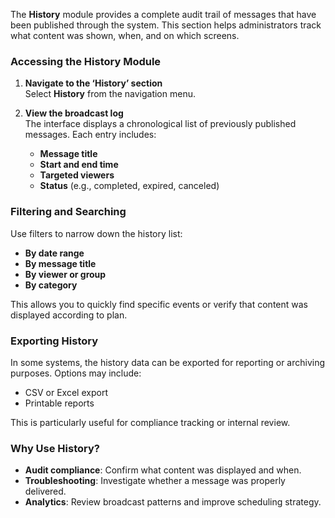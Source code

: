 The **History** module provides a complete audit trail of messages that have been published through the system. This section helps administrators track what content was shown, when, and on which screens.

### Accessing the History Module

1. **Navigate to the ‘History’ section**  
   Select **History** from the navigation menu.

2. **View the broadcast log**  
   The interface displays a chronological list of previously published messages. Each entry includes:
   - **Message title**
   - **Start and end time**
   - **Targeted viewers**
   - **Status** (e.g., completed, expired, canceled)

### Filtering and Searching

Use filters to narrow down the history list:
- **By date range**
- **By message title**
- **By viewer or group**
- **By category**

This allows you to quickly find specific events or verify that content was displayed according to plan.

### Exporting History

In some systems, the history data can be exported for reporting or archiving purposes. Options may include:
- CSV or Excel export
- Printable reports

This is particularly useful for compliance tracking or internal review.

### Why Use History?

- **Audit compliance**: Confirm what content was displayed and when.
- **Troubleshooting**: Investigate whether a message was properly delivered.
- **Analytics**: Review broadcast patterns and improve scheduling strategy.
